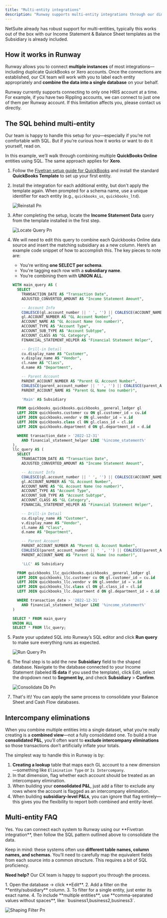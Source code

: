 ```yaml
---
title: "Multi-entity integrations"
description: "Runway supports multi-entity integrations through our dimensional modeling approach. The most common use case is consolidating financials across entities via your General Ledger integration—for example, connecting multiple QuickBooks Online or Xero accounts."
---
```


<Check>
  NetSuite already has robust support for multi-entities, typically this works out of the box with our Income Statement & Balance Sheet templates as the Subsidiary is already included.
</Check>

## How it works in Runway

Runway allows you to connect **multiple instances** of most integrations—including duplicate QuickBooks or Xero accounts. Once the connections are established, our CX team will work with you to label each entity appropriately and **combine the data into a single database** on your behalf.

<Warning>
  Runway currently supports connecting to only one HRIS account at a time. For example, if you have two Rippling accounts, we can connect to just one of them per Runway account. If this limitation affects you, please contact us directly.
</Warning>

## The SQL behind multi-entity

Our team is happy to handle this setup for you—especially if you’re not comfortable with SQL. But if you’re curious how it works or want to do it yourself, read on.

In this example, we’ll walk through combining multiple **QuickBooks Online** entities using SQL. The same approach applies for **Xero**.

1. Follow the [Fivetran setup guide for QuickBooks](https://docs.runway.com/integrations/accounting/quickbooks-online) and install the standard **QuickBooks Template** to set up your first entity.
2. Install the integration for each additional entity, but don't apply the template again. When prompted for a schema name, use a unique identifier for each entity (e.g., `quickbooks_us`, `quickbooks_ltd`).

   ![Reinstall Pn](/images/integrations/multi-entity/reinstall.png)
3. After completing the setup, locate the **Income Statement Data** query from the template installed in the first step.

   ![Locate Query Pn](/images/integrations/multi-entity/locate-query.png)
4. We will need to edit this query to combine each Quickbooks Online data source and insert the matching subsidiary as a new column. Here’s an example code snippet of how to accomplish this. The key pieces to note are:
   - You're writing **one SELECT per schema**.
   - You're tagging each row with a **subsidiary name**.
   - You’re combining them with **UNION ALL**.

   ```sql
   WITH main_query AS (
     SELECT
       TRANSACTION_DATE AS "Transaction Date",
       ADJUSTED_CONVERTED_AMOUNT AS "Income Statement Amount",
   
       -- Account Info
       COALESCE(gl.account_number || ' ', '') || COALESCE(ACCOUNT_NAME, 'No Account Name') AS "GL Account Name",
       gl.ACCOUNT_NUMBER AS "GL Account Number",
       ACCOUNT_NAME AS "GL Account Name (no number)",
       ACCOUNT_TYPE AS "Account Type",
       ACCOUNT_SUB_TYPE AS "Account Subtype",
       ACCOUNT_CLASS AS "GL Category",
       FINANCIAL_STATEMENT_HELPER AS "Financial Statement Helper",
   
       -- Drill-in Detail 
       cu.display_name AS "Customer",
       v.display_name AS "Vendor",  
       cl.name AS "Class",
       d.name AS "Department",
   
       -- Parent Account
       PARENT_ACCOUNT_NUMBER AS "Parent GL Account Number",
       COALESCE(parent_account_number || ' ', '') || COALESCE(parent_ACCOUNT_NAME, 'No Account Name') AS "Parent GL Account Name",
       PARENT_ACCOUNT_NAME AS "Parent GL Name (no number)",
   
       'Main' AS Subsidiary
   
     FROM quickbooks_quickbooks.quickbooks__general_ledger gl
     LEFT JOIN quickbooks.customer cu ON gl.customer_id = cu.id
     LEFT JOIN quickbooks.vendor v ON gl.vendor_id = v.id
     LEFT JOIN quickbooks.class cl ON gl.class_id = cl.id
     LEFT JOIN quickbooks.department d ON gl.department_id = d.id
   
     WHERE transaction_date > '2022-12-31'
       AND financial_statement_helper LIKE '%income_statement%'
   ),
   llc_query AS (
     SELECT
       TRANSACTION_DATE AS "Transaction Date",
       ADJUSTED_CONVERTED_AMOUNT AS "Income Statement Amount",
   
       -- Account Info
       COALESCE(gl.account_number || ' ', '') || COALESCE(ACCOUNT_NAME, 'No Account Name') AS "GL Account Name",
       gl.ACCOUNT_NUMBER AS "GL Account Number",
       ACCOUNT_NAME AS "GL Account Name (no number)",
       ACCOUNT_TYPE AS "Account Type",
       ACCOUNT_SUB_TYPE AS "Account Subtype",
       ACCOUNT_CLASS AS "GL Category",
       FINANCIAL_STATEMENT_HELPER AS "Financial Statement Helper",
   
       -- Drill-in Detail 
       cu.display_name AS "Customer",
       v.display_name AS "Vendor",  
       cl.name AS "Class",
       d.name AS "Department",
   
       -- Parent Account
       PARENT_ACCOUNT_NUMBER AS "Parent GL Account Number",
       COALESCE(parent_account_number || ' ', '') || COALESCE(parent_ACCOUNT_NAME, 'No Account Name') AS "Parent GL Account Name",
       PARENT_ACCOUNT_NAME AS "Parent GL Name (no number)",
   
       'LLC' AS Subsidiary
   
     FROM quickbooks_llc_quickbooks.quickbooks__general_ledger gl
     LEFT JOIN quickbooks_llc.customer cu ON gl.customer_id = cu.id
     LEFT JOIN quickbooks_llc.vendor v ON gl.vendor_id = v.id
     LEFT JOIN quickbooks_llc.class cl ON gl.class_id = cl.id
     LEFT JOIN quickbooks_llc.department d ON gl.department_id = d.id
   
     WHERE transaction_date > '2022-12-31'
       AND financial_statement_helper LIKE '%income_statement%'
   )
   
   SELECT * FROM main_query
   UNION ALL
   SELECT * FROM llc_query;
   ```
5. Paste your updated SQL into Runway’s SQL editor and click **Run query** to make sure everything runs as expected.

   ![Run Query Pn](/images/integrations/run-query.png)
6. The final step is to add the new **Subsidiary** field to the shaped database. Navigate to the database connected to your Income Statement (labeled **IS data** if you used the template), click Edit, select the dropdown next to **Segment by,** and check **Subsidiary** \> **Confirm**.

   ![Consolidate Db Pn](/images/integrations/multi-entity/consolidate-db.png)
7. That's it\\! You can apply the same process to consolidate your Balance Sheet and Cash Flow databases.

## Intercompany eliminations

When you combine multiple entities into a single dataset, what you’re really creating is a **combined view**—not a fully consolidated one. To build a true **consolidated P&L**, you’ll often want to **exclude intercompany eliminations** so those transactions don’t artificially inflate your totals.

The simplest way to handle this in Runway is by:

1. **Creating a lookup** table that maps each GL account to a new dimension—something like `Elimination Type` or `Is Intercompany`.
2. In that dimension, flag whether each account should be treated as an intercompany elimination.
3. When building your **consolidated P&L**, just add a filter to exclude any rows where the account is flagged as an intercompany elimination.
4. When building **subsidiary-level P&Ls**, you can ignore that flag entirely—this gives you the flexibility to report both combined and entity-level.

## Multi-entity FAQ

<Accordion title="Can I consolidate entities from different accounting systems (for example, Google Sheets, QuickBooks Online, and Xero)?">
  Yes. You can connect each system to Runway using our **Fivetran integration**, then follow the SQL pattern outlined above to consolidate the data.

  Keep in mind: these systems often use **different table names, column names, and schemas**. You’ll need to carefully map the equivalent fields from each source into a common structure. This requires a bit of SQL proficiency.

  **Need help?** Our CX team is happy to support you through the process.
</Accordion>

<Accordion title="I have a query with multiple entities combined. How do I configure a database to only include data from one entity?">
  1. Open the database → click **Edit**.
  2. Add a filter on the **entity/subsidiary** column.
  3. To filter for a single entity, just enter its exact name.
  4. To include **multiple entities**, use **comma-separated values without spaces**, like: `business1,business2,business3`.

  ![Shaping Filter Pn](/images/integrations/multi-entity/shaping-filter.png)
</Accordion>